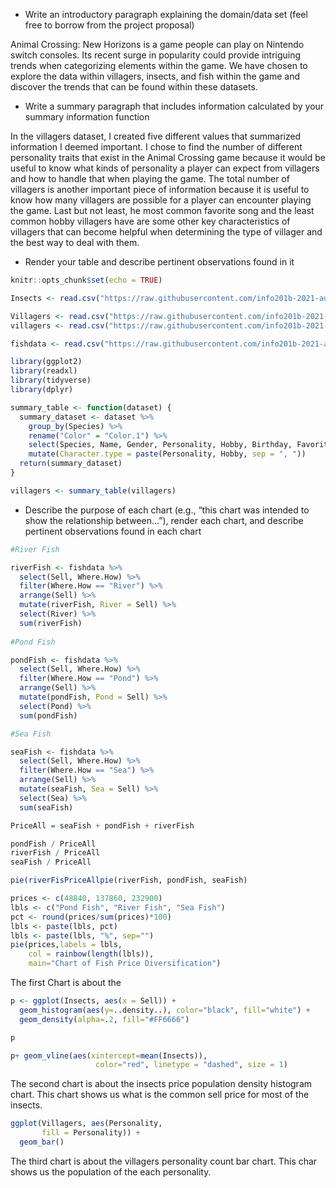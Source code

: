 
 * Write an introductory paragraph explaining the domain/data set (feel free to borrow from the project proposal)
 
 Animal Crossing: New Horizons is a game people can play on Nintendo switch consoles. Its recent surge in popularity could provide intriguing trends when categorizing elements within the game. We have chosen to explore the data within villagers, insects, and fish within the game and discover the trends that can be found within these datasets.
 
 * Write a summary paragraph that includes information calculated by your
 summary information function
 
In the villagers dataset, I created five different values that summarized information I deemed important. I chose to find the number of different personality traits that exist in the Animal Crossing game because it would be useful to know what kinds of personality a player can expect from villagers and how to handle that when playing the game. The total number of villagers is another important piece of information because it is useful to know how many villagers are possible for a player can encounter playing the game. Last but not least, he most common favorite song and the least common hobby villagers have are some other key characteristics of villagers that can become helpful when determining the type of villager and the best way to deal with them.
 
 * Render your table and describe pertinent observations found in it
```{r setup, include=FALSE}
knitr::opts_chunk$set(echo = TRUE)
```

```{r include=FALSE}

Insects <- read.csv("https://raw.githubusercontent.com/info201b-2021-aut/final-project-vickiekknight/main/data/insects.csv?token=AV5GB6PTJDSSBO4XXHQCXSDBUG3PG", encoding = "UTF-8")

Villagers <- read.csv("https://raw.githubusercontent.com/info201b-2021-aut/final-project-vickiekknight/main/data/villagers.csv?token=AV5GB6I25KBECUK3IA3OMOTBUGNL2")
villagers <- read.csv("https://raw.githubusercontent.com/info201b-2021-aut/final-project-vickiekknight/main/data/villagers.csv?token=AV4NGSAV4QVAYKS6XWJDRITBUG3VA")

fishdata <- read.csv("https://raw.githubusercontent.com/info201b-2021-aut/final-project-vickiekknight/main/data/fish.csv?token=AV5HVQNHAIBXMFXL5OXYBT3BUGF7E")

library(ggplot2)
library(readxl)
library(tidyverse)
library(dplyr)
``` 

```{r echo=FALSE}
summary_table <- function(dataset) {
  summary_dataset <- dataset %>%
    group_by(Species) %>%
    rename("Color" = "Color.1") %>%
    select(Species, Name, Gender, Personality, Hobby, Birthday, Favorite.Song) %>%
    mutate(Character.type = paste(Personality, Hobby, sep = ", "))
  return(summary_dataset)
}

villagers <- summary_table(villagers)
```
 
 * Describe the purpose of each chart (e.g., "this chart was intended to show the relationship between..."), render each chart, and describe pertinent observations found in each chart


```{r echo=FALSE}
#River Fish

riverFish <- fishdata %>%
  select(Sell, Where.How) %>%
  filter(Where.How == "River") %>%
  arrange(Sell) %>%
  mutate(riverFish, River = Sell) %>%
  select(River) %>%
  sum(riverFish)
  
#Pond Fish

pondFish <- fishdata %>%
  select(Sell, Where.How) %>%
  filter(Where.How == "Pond") %>%
  arrange(Sell) %>%
  mutate(pondFish, Pond = Sell) %>%
  select(Pond) %>%
  sum(pondFish)

#Sea Fish

seaFish <- fishdata %>%
  select(Sell, Where.How) %>%
  filter(Where.How == "Sea") %>%
  arrange(Sell) %>%
  mutate(seaFish, Sea = Sell) %>%
  select(Sea) %>%
  sum(seaFish)

PriceAll = seaFish + pondFish + riverFish

pondFish / PriceAll
riverFish / PriceAll
seaFish / PriceAll

pie(riverFisPriceAllpie(riverFish, pondFish, seaFish)

prices <- c(48840, 137860, 232900)
lbls <- c("Pond Fish", "River Fish", "Sea Fish")
pct <- round(prices/sum(prices)*100)
lbls <- paste(lbls, pct)
lbls <- paste(lbls, "%", sep="")
pie(prices,labels = lbls,
    col = rainbow(length(lbls)),
    main="Chart of Fish Price Diversification")
```

The first Chart is about the 


```{r echo=FALSE}
p <- ggplot(Insects, aes(x = Sell)) + 
  geom_histogram(aes(y=..density..), color="black", fill="white") +
  geom_density(alpha=.2, fill="#FF6666")

p

p+ geom_vline(aes(xintercept=mean(Insects)),
                   color="red", linetype = "dashed", size = 1)
```
                   

The second chart is about the insects price population density histogram chart. This chart shows us what is the common sell price for most of the insects. 


```{r echo=FALSE}
ggplot(Villagers, aes(Personality,
       fill = Personality)) + 
  geom_bar()
```

The third chart is about the villagers personality count bar chart. This char shows us the population of the each personality. 

